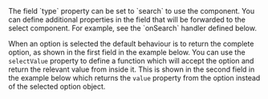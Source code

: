 
<Section code="search">
  The field `type` property can be set to `search` to use the <SearchLink/>
  component. You can define additional properties in the field that will be
  forwarded to the select component.  For example, see the `onSearch` handler
  defined below.

  <Example
    Component={Search}
    code={SearchSrc}
    highlightLines="34-35"
  />

  When an option is selected the default behaviour is to return the complete
  option, as shown in the first field in the example below. You can use the
  `selectValue` property to define a function which will accept the option
  and return the relevant value from inside it.  This is shown in the second
  field in the example below which returns the `value` property from the
  option instead of the selected option object.

  <Example
    Component={Select}
    code={SelectSrc}
    highlightLines="46"
  />
</Section>

